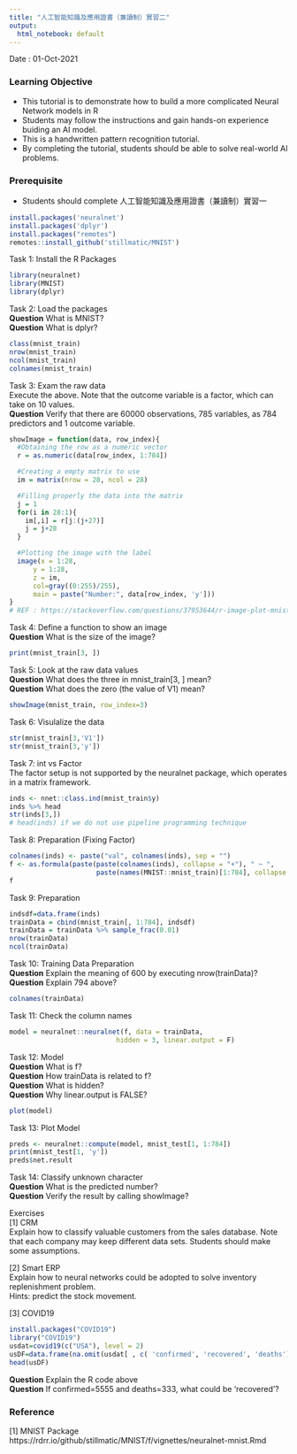 ```yaml
---
title: "人工智能知識及應用證書（兼讀制）實習二"
output:
  html_notebook: default
---
```


Date : 01-Oct-2021

### Learning Objective
* This tutorial is to demonstrate how to build a more complicated Neural Network models in R<br>
* Students may follow the instructions and gain hands-on experience buiding an AI model. 
* This is a handwritten pattern recognition tutorial.
* By completing the tutorial, students should be able to solve real-world AI problems. 

### Prerequisite
* Students should complete 人工智能知識及應用證書（兼讀制）實習一


```r
install.packages('neuralnet')
install.packages('dplyr')
install.packages("remotes")
remotes::install_github('stillmatic/MNIST')
```
Task 1: Install the R Packages
 

```r
library(neuralnet)
library(MNIST)
library(dplyr)
```
Task 2: Load the packages <br>
__Question__ What is MNIST? <br>
__Question__ What is dplyr? <br>



```r
class(mnist_train)
nrow(mnist_train)
ncol(mnist_train)
colnames(mnist_train)
```
Task 3: Exam the raw data <br>
Execute the above. Note that the outcome variable is a factor, which can take on 10 values.<br>
__Question__ Verify that there are 60000 observations, 785 variables, as 784 predictors and 1 outcome variable. 



```r
showImage = function(data, row_index){
  #Obtaining the row as a numeric vector
  r = as.numeric(data[row_index, 1:784])

  #Creating a empty matrix to use
  im = matrix(nrow = 28, ncol = 28)

  #Filling properly the data into the matrix
  j = 1
  for(i in 28:1){
    im[,i] = r[j:(j+27)]
    j = j+28
  }  

  #Plotting the image with the label
  image(x = 1:28, 
      y = 1:28, 
      z = im, 
      col=gray((0:255)/255), 
      main = paste("Number:", data[row_index, 'y']))
}
# REF : https://stackoverflow.com/questions/37953644/r-image-plot-mnist-dataset/49483988
```
Task 4: Define a function to show an image <br>
__Question__ What is the size of the image?


```r
print(mnist_train[3, ])
```
Task 5: Look at the raw data values <br>
__Question__ What does the three in mnist_train[3, ] mean?<br>
__Question__ What does the zero (the value of V1) mean?<br>


```r
showImage(mnist_train, row_index=3)
```
Task 6: Visulalize the data <br>



```r
str(mnist_train[3,'V1'])
str(mnist_train[3,'y'])
```
Task 7: int vs Factor<br>
The factor setup is not supported by the neuralnet package, which operates in a matrix framework. 


```r
inds <- nnet::class.ind(mnist_train$y)
inds %>% head 
str(inds[3,])
# head(inds) if we do not use pipeline programming technique
```
Task 8: Preparation (Fixing Factor)



```r
colnames(inds) <- paste("val", colnames(inds), sep = "")
f <- as.formula(paste(paste(colnames(inds), collapse = "+"), " ~ ", 
                      paste(names(MNIST::mnist_train)[1:784], collapse = "+")))
f
```
Task 9: Preparation 



```r
indsdf=data.frame(inds)
trainData = cbind(mnist_train[, 1:784], indsdf)
trainData = trainData %>% sample_frac(0.01)
nrow(trainData)
ncol(trainData)

```
Task 10: Training Data Preparation<br>
__Question__ Explain the meaning of 600 by executing nrow(trainData)?<br>
__Question__ Explain 794 above?<br>

```r
colnames(trainData)
```
Task 11: Check the column names<br>


```r
model = neuralnet::neuralnet(f, data = trainData, 
                           hidden = 3, linear.output = F)

```
Task 12: Model<br>
__Question__ What is f?<br>
__Question__ How trainData is related to f?<br>
__Question__ What is hidden?<br>
__Question__ Why linear.output is FALSE?<br>


```r
plot(model)
```
Task 13: Plot Model<br>

```r
preds <- neuralnet::compute(model, mnist_test[1, 1:784])
print(mnist_test[1, 'y'])
preds$net.result
```
Task 14: Classify unknown character<br>
__Question__ What is the predicted number?<br>
__Question__ Verify the result by calling showImage?<br>


Exercises<br>
[1] CRM<br>
Explain how to classify valuable customers from the sales database. Note that each company may keep different data sets. Students should make some assumptions.<br>

[2] Smart ERP<br>
Explain how to neural networks could be adopted to solve inventory replenishment problem.<br> 
Hints: predict the stock movement.<br>

[3] COVID19<br>
```r
install.packages("COVID19")
library("COVID19")
usdat=covid19(c("USA"), level = 2)
usDF=data.frame(na.omit(usdat[ , c( 'confirmed', 'recovered', 'deaths')]))
head(usDF)
```

__Question__  Explain the R code above<br>
__Question__  If confirmed=5555 and deaths=333, what could be 'recovered'?<br>


### Reference

[1] MNIST Package<br>
https://rdrr.io/github/stillmatic/MNIST/f/vignettes/neuralnet-mnist.Rmd<br>


